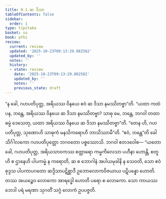 ```yaml
---
title: 8.1 ဆ ဒိသာ
tableOfContents: false
sidebar:
  order: 1
type: tipitaka
basket: su
book: pthi
review:
  current: review
  updated: '2025-10-23T09:13:29.882582'
  updated_by: ''
  notes: ''
  history:
  - state: review
    date: '2025-10-23T09:13:29.882582'
    updated_by: ''
    notes: ''
    previous_state: draft
---
```



<ReviewStatus review={frontmatter.review} showDetails={true} />

<HypothesisAnnotation frontmatter={frontmatter} />

<DynamicBreadcrumb />

<Division number="244" book="pthi" e="ch" v="8" p="146">

<Paragraph number="577" book="pthi">
“န ခေါ, ဂဟပတိပုတ္တ, အရိယဿ ဝိနယေ ဧဝံ ဆ ဒိသာ နမဿိတဗ္ဗာ”တိ. “ယထာ ကထံ ပန, ဘန္တေ, အရိယဿ ဝိနယေ ဆ ဒိသာ နမဿိတဗ္ဗာ? သာဓု မေ, ဘန္တေ, ဘဂဝါ တထာ ဓမ္မံ ဒေသေတု, ယထာ အရိယဿ ဝိနယေ ဆ ဒိသာ နမဿိတဗ္ဗာ”တိ.
</Paragraph>

<Paragraph number="578" book="pthi">
“တေန ဟိ, ဂဟပတိပုတ္တ, သုဏောဟိ သာဓုကံ မနသိကရောဟိ ဘာသိဿာမီ”တိ. “ဧဝံ, ဘန္တေ”တိ ခေါ သိင်္ဂါလကော ဂဟပတိပုတ္တော ဘဂဝတော ပစ္စဿောသိ. ဘဂဝါ ဧတဒဝေါစ—
</Paragraph>

<Paragraph number="579" book="pthi">
“ယတော ခေါ, ဂဟပတိပုတ္တ, အရိယသာဝကဿ စတ္တာရော ကမ္မကိလေသာ ပဟီနာ ဟောန္တိ, စတူဟိ စ ဌာနေဟိ ပါပကမ္မံ န ကရောတိ, ဆ စ ဘောဂါနံ အပါယမုခါနိ န သေဝတိ, သော ဧဝံ စုဒ္ဒသ ပါပကာပဂတော ဆဒ္ဒိသာပဋိစ္ဆာဒီ ဥဘောလောကဝိဇယာယ ပဋိပန္နော ဟောတိ. တဿ အယဉ္စေဝ လောကော အာရဒ္ဓေါ ဟောတိ ပရော စ လောကော. သော ကာယဿ ဘေဒါ ပရံ မရဏာ သုဂတိံ သဂ္ဂံ လောကံ ဥပပဇ္ဇတိ.
</Paragraph>
</Division>